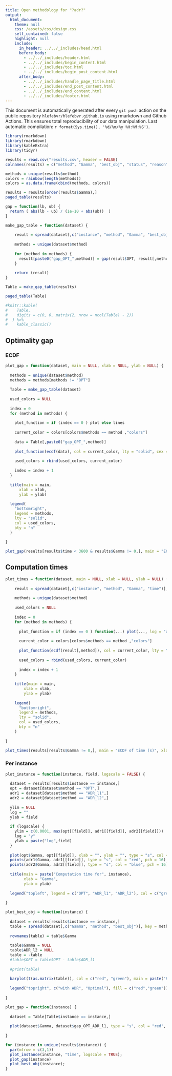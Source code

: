 ```yaml
---
title: Open methodology for "?adr?"
output: 
  html_document:
    theme: null
    css: /assets/css/design.css
    self_contained: false
    highlight: null
    include:
      in_header: ../../_includes/head.html
      before_body:
        - ../../_includes/header.html
        - ../../_includes/begin_content.html
        - ../../_includes/toc.html
        - ../../_includes/begin_post_content.html
      after_body: 
        - ../../_includes/handle_page_title.html
        - ../../_includes/end_post_content.html
        - ../../_includes/end_content.html
        - ../../_includes/footer.html
---
```


<div class="warning">This document is automatically generated after every `git push` action on the public repository `hlefebvr/hlefebvr.github.io` using rmarkdown and Github Actions. This ensures total reproducibility of our data manipulation. Last automatic compilation: `r format(Sys.time(), '%d/%m/%y %H:%M:%S')`.</div>


```r
library(rmarkdown)
library(rmarkdown)
library(kableExtra)
library(tidyr)
```

```r
results = read.csv("results.csv", header = FALSE)
colnames(results) = c("method", "Gamma", "best_obj", "status", "reason", "time", "instance")
```

```r
methods = unique(results$method)
colors = rainbow(length(methods))
colors = as.data.frame(cbind(methods, colors))
```

```r
results = results[order(results$Gamma),]
paged_table(results)
```

```r
gap = function(lb, ub) {
  return ( abs(lb - ub) / (1e-10 + abs(ub))  )
}

make_gap_table = function(dataset) {
  
    result = spread(dataset[,c("instance", "method", "Gamma", "best_obj")], key = method, value = best_obj);
    
    methods = unique(dataset$method)
    
    for (method in methods) {
      result[paste0("gap_OPT_",method)] = gap(result$OPT, result[,method]) * 100
    }
    
    return (result)
}

Table = make_gap_table(results)

paged_table(Table)
```

```r
#knitr::kable(
#    Table,
#    digits = c(0, 0, matrix(2, nrow = ncol(Table) - 2))
#  ) %>%
#    kable_classic()
```

## Optimality gap

### ECDF

```r
plot_gap = function(dataset, main = NULL, xlab = NULL, ylab = NULL) {
  
  methods = unique(dataset$method)
  methods = methods[methods != "OPT"]
  
  Table = make_gap_table(dataset)
  
  used_colors = NULL
  
  index = 0
  for (method in methods) {
    
    plot_function = if (index == 0 ) plot else lines
    
    current_color = colors[colors$methods == method ,"colors"]
    
    data = Table[,paste0("gap_OPT_",method)]
    
    plot_function(ecdf(data), col = current_color, lty = "solid", cex = 0, main = "", xlab = "", ylab = "", ylim = c(0, 1))
    
    used_colors = rbind(used_colors, current_color)
    
    index = index + 1
  }
  
  title(main = main,
      xlab = xlab,
      ylab = ylab)
  
  legend(
    "bottomright",
    legend = methods,
    lty = "solid",
    col = used_colors,
    bty = "n"
  )
  
}

plot_gap(results[results$time < 3600 & results$Gamma != 0,], main = "ECDF of optimality gap", xlab = "optimality gap (%)", ylab = "portion of instances")

```

## Computation times

```r
plot_times = function(dataset, main = NULL, xlab = NULL, ylab = NULL) {
  
    result = spread(dataset[,c("instance", "method", "Gamma", "time")], key = method, value = time);   
    
    methods = unique(dataset$method)
    
    used_colors = NULL
    
    index = 0
    for (method in methods) {
      
      plot_function = if (index == 0 ) function(...) plot(..., log = "x") else lines
      
      current_color = colors[colors$methods == method ,"colors"]
      
      plot_function(ecdf(result[,method]), col = current_color, lty = "solid", cex = 0, main = "", xlab = "", ylab = "", xlim = c(1, 3600), ylim = c(0.001, 1))
      
      used_colors = rbind(used_colors, current_color)
      
      index = index + 1
    }
    
    title(main = main,
        xlab = xlab,
        ylab = ylab)
    
    legend(
      "bottomright",
      legend = methods,
      lty = "solid",
      col = used_colors,
      bty = "n"
    )
    
}

plot_times(results[results$Gamma != 0,], main = "ECDF of time (s)", xlab = "log time (s)", ylab = "portion of instances")

```

### Per instance

```r

plot_instance = function(instance, field, logscale = FALSE) {
  
  dataset = results[results$instance == instance,]
  opt = dataset[dataset$method == "OPT",]
  adr1 = dataset[dataset$method == "ADR_l1",]
  adr2 = dataset[dataset$method == "ADR_l2",]
  
  ylim = NULL
  log = ""
  ylab = field
  
  if (logscale) {
    ylim = c(0.0001, max(opt[[field]], adr1[[field]], adr2[[field]]))
    log = "y"
    ylab = paste("log",field)
  }
  
  plot(opt$Gamma, opt[[field]], xlab = "", ylab = "", type = "s", col = "green", ylim = ylim, log = log, pch = 16)
  points(adr1$Gamma, adr1[[field]], type = "s", col = "red", pch = 16)
  points(adr2$Gamma, adr2[[field]], type = "s", col = "blue", pch = 16)
  
  title(main = paste("Computation time for", instance),
        xlab = "Gamma",
        ylab = ylab)
  
  legend("topleft", legend = c("OPT", "ADR_l1", "ADR_l2"), col = c("green", "red", "blue"), pch = 16)
  
}

plot_best_obj = function(instance) {
  
  dataset = results[results$instance == instance,]
  table = spread(dataset[,c("Gamma", "method", "best_obj")], key = method, value = best_obj)
  
  rownames(table) = table$Gamma
  
  table$Gamma = NULL
  table$ADR_l2 = NULL
  table = -table
  #table$OPT = table$OPT - table$ADR_l1
  
  #print(table)
  
  barplot(t(as.matrix(table)), col = c("red", "green"), main = paste("Realized profit for", instance), beside = TRUE)
  
  legend("topright", c("with ADR", "Optimal"), fill = c("red","green"))
  
}

plot_gap = function(instance) {
  
  dataset = Table[Table$instance == instance,]
  
  plot(dataset$Gamma, dataset$gap_OPT_ADR_l1, type = "s", col = "red", xlab = "", ylab = "Gap (%)", main = paste("Optimality gap for", instance))
  
}

for (instance in unique(results$instance)) {
  par(mfrow = c(3,1))
  plot_instance(instance, "time", logscale = TRUE);
  plot_gap(instance)
  plot_best_obj(instance);
}


```



